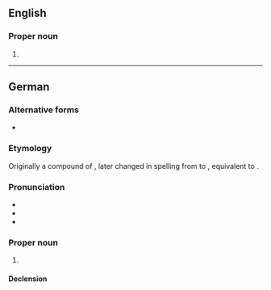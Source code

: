 ==English==
{{wikipedia}}

===Proper noun===
{{en-proper noun}}

# {{place|en|city|s/North Rhine-Westphalia|c/Germany}}

----

==German==
{{wikipedia|lang=de}}

===Alternative forms===
* {{alter|de|Mönchen-Gladbach||dated}}

===Etymology===
Originally a compound of {{af|de|München|pos1=after its medieval abbey|Gladbach|pos2=the original name of the settlement}}, later changed in spelling from {{m|mul|ü}} to {{m|mul|ö}}, equivalent to {{af|de|Mönch|t1=monk|-en-|Gladbach}}.

===Pronunciation===
* {{IPA|de|/ˌmœn.çənˈɡlat.bax/|[mœnçn̩ˈɡlatbaχ]}}
* {{audio|de|De-Mönchengladbach.ogg|Audio}}
* {{hyph|de|Mön|chen|glad|bach}}

===Proper noun===
{{de-proper noun|n,(s)}}

# {{place|de|city|s/North Rhine-Westphalia|c/Germany}}
#: {{syn|de|Gladbach|q=informal}}

====Declension====
{{de-ndecl|n,(s).sg}}